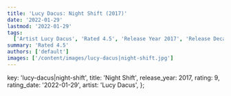 ```yaml
---
title: 'Lucy Dacus: Night Shift (2017)'
date: '2022-01-29'
lastmod: '2022-01-29'
tags:
  ['Artist Lucy Dacus', 'Rated 4.5', 'Release Year 2017', 'Release Decade 2010']
summary: 'Rated 4.5'
authors: ['default']
images: ['/content/images/lucy-dacus|night-shift.jpg']
---
```


  key: 'lucy-dacus|night-shift',
  title: 'Night Shift',
  release_year: 2017,
  rating: 9,
  rating_date: '2022-01-29',
  artist: 'Lucy Dacus',
};

<MusicRating data={data} />
